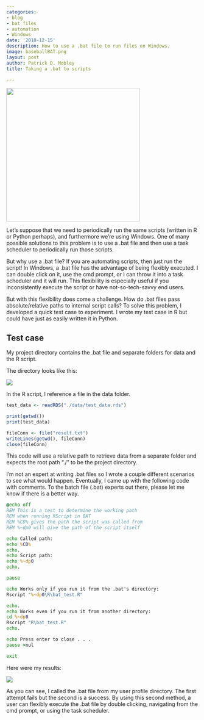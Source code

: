 ```yaml
---
categories:
- blog
- bat files
- automation
- Windows
date: '2018-12-15'
description: How to use a .bat file to run files on Windows.
image: baseballBAT.png
layout: post
author: Patrick D. Mobley
title: Taking a .bat to scripts

---
```


![](./baseballBAT.png){width=25em fig-align="center"}

Let's suppose that we need to periodically run the same scripts (written in R or Python perhaps), and furthermore we're using Windows. One of many possible solutions to this problem is to use a .bat file and then use a task scheduler to periodically run those scripts. 

But why use a .bat file? If you are automating scripts, then just run the script! In Windows, a .bat file has the advantage of being flexibly executed. I can double click on it, use the cmd prompt, or I can throw it into a task scheduler and it will run. This flexibility is especially useful if you inconsistently execute the script or have not-so-tech-savvy end users. 

But with this flexibility does come a challenge. How do .bat files pass absolute/relative paths to internal script calls? To solve this problem, I developed a quick test case to experiment. I wrote my test case in R but could have just as easily written it in Python. 

## Test case

My project directory contains the .bat file and separate folders for data and the R script. 

The directory looks like this: 

![](./image002.png)

In the R script, I reference a file in the data folder. 

```r
test_data <- readRDS("./data/test_data.rds")

print(getwd())
print(test_data)

fileConn <- file("result.txt")
writeLines(getwd(), fileConn)
close(fileConn)
```

This code will use a relative path to retrieve data from a separate folder and expects the root path "./" to be the project directory. 

I'm not an expert at writing .bat files so I wrote a couple different scenarios to see what would happen. Eventually, I came up with the following code with comments. To the batch file (.bat) experts out there, please let me know if there is a better way. 


```bat
@echo off
REM This is a test to determine the working path 
REM when running RScript in BAT
REM %CD% gives the path the script was called from
REM %~dp0 will give the path of the script itself

echo Called path:
echo %CD%
echo.
echo Script path:
echo %~dp0
echo.

pause

echo Works only if you run it from the .bat's directory:
Rscript "%~dp0\R\bat_test.R"

echo.
echo Works even if you run it from another directory:
cd %~dp0
Rscript "R\bat_test.R"
echo.

echo Press enter to close . . . 
pause >nul

exit
```

Here were my results:

![](./image001.png)

As you can see, I called the .bat file from my user profile directory. The first attempt fails but the second is a success. By using this second method, a user can flexibly execute the .bat file by double clicking, navigating from the cmd prompt, or using the task scheduler. 

